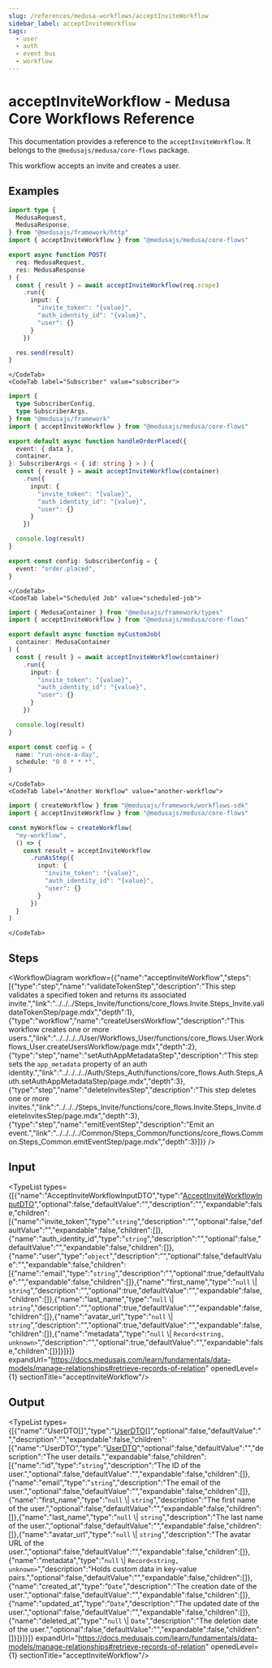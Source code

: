 ```yaml
---
slug: /references/medusa-workflows/acceptInviteWorkflow
sidebar_label: acceptInviteWorkflow
tags:
  - user
  - auth
  - event bus
  - workflow
---
```



# acceptInviteWorkflow - Medusa Core Workflows Reference

This documentation provides a reference to the `acceptInviteWorkflow`. It belongs to the `@medusajs/medusa/core-flows` package.

This workflow accepts an invite and creates a user.

<SourceCodeLink link="https://github.com/medusajs/medusa/blob/911eefadbd8280509f7bf89c1fa2e1b083c1d219/packages/core/core-flows/src/invite/workflows/accept-invite.ts#L20" />

## Examples

<CodeTabs group="workflow-exection">
    <CodeTab label="API Route" value="api-route">
    
```ts title="src/api/workflow/route.ts"
import type {
  MedusaRequest,
  MedusaResponse,
} from "@medusajs/framework/http"
import { acceptInviteWorkflow } from "@medusajs/medusa/core-flows"

export async function POST(
  req: MedusaRequest,
  res: MedusaResponse
) {
  const { result } = await acceptInviteWorkflow(req.scope)
    .run({
      input: {
        "invite_token": "{value}",
        "auth_identity_id": "{value}",
        "user": {}
      }
    })

  res.send(result)
}
```

    </CodeTab>
    <CodeTab label="Subscriber" value="subscriber">
    
```ts title="src/subscribers/order-placed.ts"
import {
  type SubscriberConfig,
  type SubscriberArgs,
} from "@medusajs/framework"
import { acceptInviteWorkflow } from "@medusajs/medusa/core-flows"

export default async function handleOrderPlaced({
  event: { data },
  container,
}: SubscriberArgs < { id: string } > ) {
  const { result } = await acceptInviteWorkflow(container)
    .run({
      input: {
        "invite_token": "{value}",
        "auth_identity_id": "{value}",
        "user": {}
      }
    })

  console.log(result)
}

export const config: SubscriberConfig = {
  event: "order.placed",
}
```

    </CodeTab>
    <CodeTab label="Scheduled Job" value="scheduled-job">
    
```ts title="src/jobs/message-daily.ts"
import { MedusaContainer } from "@medusajs/framework/types"
import { acceptInviteWorkflow } from "@medusajs/medusa/core-flows"

export default async function myCustomJob(
  container: MedusaContainer
) {
  const { result } = await acceptInviteWorkflow(container)
    .run({
      input: {
        "invite_token": "{value}",
        "auth_identity_id": "{value}",
        "user": {}
      }
    })

  console.log(result)
}

export const config = {
  name: "run-once-a-day",
  schedule: "0 0 * * *",
}
```

    </CodeTab>
    <CodeTab label="Another Workflow" value="another-workflow">
    
```ts title="src/workflows/my-workflow.ts"
import { createWorkflow } from "@medusajs/framework/workflows-sdk"
import { acceptInviteWorkflow } from "@medusajs/medusa/core-flows"

const myWorkflow = createWorkflow(
  "my-workflow",
  () => {
    const result = acceptInviteWorkflow
      .runAsStep({
        input: {
          "invite_token": "{value}",
          "auth_identity_id": "{value}",
          "user": {}
        }
      })
  }
)
```

    </CodeTab>
  </CodeTabs>

## Steps

<WorkflowDiagram workflow={{"name":"acceptInviteWorkflow","steps":[{"type":"step","name":"validateTokenStep","description":"This step validates a specified token and returns its associated invite.","link":"../../../Steps_Invite/functions/core_flows.Invite.Steps_Invite.validateTokenStep/page.mdx","depth":1},{"type":"workflow","name":"createUsersWorkflow","description":"This workflow creates one or more users.","link":"../../../../User/Workflows_User/functions/core_flows.User.Workflows_User.createUsersWorkflow/page.mdx","depth":2},{"type":"step","name":"setAuthAppMetadataStep","description":"This step sets the `app_metadata` property of an auth identity.","link":"../../../../Auth/Steps_Auth/functions/core_flows.Auth.Steps_Auth.setAuthAppMetadataStep/page.mdx","depth":3},{"type":"step","name":"deleteInvitesStep","description":"This step deletes one or more invites.","link":"../../../Steps_Invite/functions/core_flows.Invite.Steps_Invite.deleteInvitesStep/page.mdx","depth":3},{"type":"step","name":"emitEventStep","description":"Emit an event.","link":"../../../../Common/Steps_Common/functions/core_flows.Common.Steps_Common.emitEventStep/page.mdx","depth":3}]}} />

## Input

<TypeList types={[{"name":"AcceptInviteWorkflowInputDTO","type":"[AcceptInviteWorkflowInputDTO](../../../../../types/WorkflowTypes/InviteWorkflow/interfaces/types.WorkflowTypes.InviteWorkflow.AcceptInviteWorkflowInputDTO/page.mdx)","optional":false,"defaultValue":"","description":"","expandable":false,"children":[{"name":"invite_token","type":"`string`","description":"","optional":false,"defaultValue":"","expandable":false,"children":[]},{"name":"auth_identity_id","type":"`string`","description":"","optional":false,"defaultValue":"","expandable":false,"children":[]},{"name":"user","type":"`object`","description":"","optional":false,"defaultValue":"","expandable":false,"children":[{"name":"email","type":"`string`","description":"","optional":true,"defaultValue":"","expandable":false,"children":[]},{"name":"first_name","type":"`null` \\| `string`","description":"","optional":true,"defaultValue":"","expandable":false,"children":[]},{"name":"last_name","type":"`null` \\| `string`","description":"","optional":true,"defaultValue":"","expandable":false,"children":[]},{"name":"avatar_url","type":"`null` \\| `string`","description":"","optional":true,"defaultValue":"","expandable":false,"children":[]},{"name":"metadata","type":"`null` \\| `Record<string, unknown>`","description":"","optional":true,"defaultValue":"","expandable":false,"children":[]}]}]}]} expandUrl="https://docs.medusajs.com/learn/fundamentals/data-models/manage-relationships#retrieve-records-of-relation" openedLevel={1} sectionTitle="acceptInviteWorkflow"/>

## Output

<TypeList types={[{"name":"UserDTO[]","type":"[UserDTO](../../../../../user/interfaces/user.UserDTO/page.mdx)[]","optional":false,"defaultValue":"","description":"","expandable":false,"children":[{"name":"UserDTO","type":"[UserDTO](../../../../../user/interfaces/user.UserDTO/page.mdx)","optional":false,"defaultValue":"","description":"The user details.","expandable":false,"children":[{"name":"id","type":"`string`","description":"The ID of the user.","optional":false,"defaultValue":"","expandable":false,"children":[]},{"name":"email","type":"`string`","description":"The email of the user.","optional":false,"defaultValue":"","expandable":false,"children":[]},{"name":"first_name","type":"`null` \\| `string`","description":"The first name of the user.","optional":false,"defaultValue":"","expandable":false,"children":[]},{"name":"last_name","type":"`null` \\| `string`","description":"The last name of the user.","optional":false,"defaultValue":"","expandable":false,"children":[]},{"name":"avatar_url","type":"`null` \\| `string`","description":"The avatar URL of the user.","optional":false,"defaultValue":"","expandable":false,"children":[]},{"name":"metadata","type":"`null` \\| `Record<string, unknown>`","description":"Holds custom data in key-value pairs.","optional":false,"defaultValue":"","expandable":false,"children":[]},{"name":"created_at","type":"`Date`","description":"The creation date of the user.","optional":false,"defaultValue":"","expandable":false,"children":[]},{"name":"updated_at","type":"`Date`","description":"The updated date of the user.","optional":false,"defaultValue":"","expandable":false,"children":[]},{"name":"deleted_at","type":"`null` \\| `Date`","description":"The deletion date of the user.","optional":false,"defaultValue":"","expandable":false,"children":[]}]}]}]} expandUrl="https://docs.medusajs.com/learn/fundamentals/data-models/manage-relationships#retrieve-records-of-relation" openedLevel={1} sectionTitle="acceptInviteWorkflow"/>
